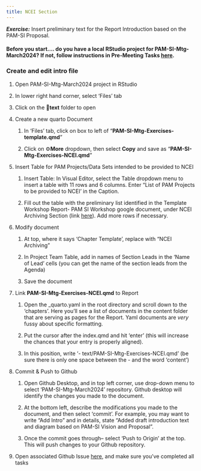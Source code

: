 ```yaml
---
title: NCEI Section
---
```


***Exercise:*** Insert preliminary text for the Report Introduction based on the PAM-SI Proposal.

#### Before you start.... do you have a local RStudio project for PAM-SI-Mtg-March2024? If not, follow instructions in Pre-Meeting Tasks [here](https://sael-swfsc.github.io/OpenScience/).

### Create and edit intro file

1.  Open PAM-SI-Mtg-March2024 project in RStudio

2.  In lower right hand corner, select 'Files' tab

3.  Click on the 📁**text** folder to open

4.  Create a new quarto Document

    1.  In 'Files' tab, click on box to left of "**PAM-SI-Mtg-Exercises-template.qmd**"

    2.  Click on ⚙️**More** dropdown, then select **Copy** and save as "**PAM-SI-Mtg-Exercises-NCEI.qmd**"

5.  Insert Table for PAM Projects/Data Sets intended to be provided to NCEI

    1.  Insert Table: In Visual Editor, select the Table dropdown menu to insert a table with 11 rows and 6 columns. Enter "List of PAM Projects to be provided to NCEI' in the Caption.

    2.  Fill out the table with the preliminary list identified in the Template Workshop Report- PAM SI Workshop google document, under NCEI Archiving Section (link [here](https://docs.google.com/document/d/1sv0Yk1U-63M_oGOWg4sMN2VRqc9ymg9okhcNdoAUNKk/edit?usp=sharing)). Add more rows if necessary.

6.  Modify document

    1.  At top, where it says 'Chapter Template', replace with "NCEI Archiving"

    2.  In Project Team Table, add in names of Section Leads in the 'Name of Lead' cells (you can get the name of the section leads from the Agenda)

    3.  Save the document

7.  Link **PAM-SI-Mtg-Exercises-NCEI.qmd** to Report

    1.  Open the \_quarto.yaml in the root directory and scroll down to the 'chapters'. Here you'll see a list of documents in the content folder that are serving as pages for the Report. Yaml documents are *very* fussy about specific formatting.

    2.  Put the cursor after the index.qmd and hit 'enter' (this will increase the chances that your entry is properly aligned).

    3.  In this position, write '- text/PAM-SI-Mtg-Exercises-NCEI.qmd' (be sure there is only one space between the - and the word 'content')

8.  Commit & Push to Github

    1.  Open Github Desktop, and in top left corner, use drop-down menu to select 'PAM-SI-Mtg-March2024' repository. Github desktop will identify the changes you made to the document.

    2.  At the bottom left, describe the modifications you made to the document, and then select 'commit'. For example, you may want to write "Add Intro" and in details, state "Added draft introduction text and diagram based on PAM-SI Vision and Proposal".

    3.  Once the commit goes through-- select 'Push to Origin' at the top. This will push changes to your Github repository.

9.  Open associated Github Issue [here](https://github.com/SAEL-SWFSC/PAM-SI-Mtg-March2024/issues/9), and make sure you've completed all tasks
